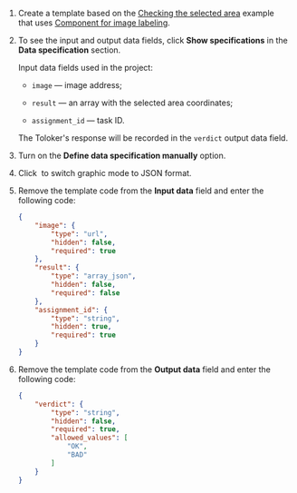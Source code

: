 1. Create a template based on the [Checking the selected area](https://ya.cc/t/Z9GC6HzT3ttEf6) example that uses [Component for image labeling](/docs/template-builder/reference/field.image-annotation).

1. To see the input and output data fields, click **Show specifications** in the **Data specification** section.

    Input data fields used in the project:

    - `image` — image address;

    - `result` — an array with the selected area coordinates;

    - `assignment_id` — task ID.

    The Toloker's response will be recorded in the `verdict` output data field.

1. Turn on the **Define data specification manually** option.

1. Click <img src="https://tlk-infra-front.azureedge.net/portal-static/uploaded/images/1675425185879/1675425185879_original_svg.svg" alt="" /> to switch graphic mode to JSON format.

1. Remove the template code from the **Input data** field and enter the following code:

    ```json
    {
        "image": {
            "type": "url",
            "hidden": false,
            "required": true
        },
        "result": {
            "type": "array_json",
            "hidden": false,
            "required": false
        },
        "assignment_id": {
            "type": "string",
            "hidden": true,
            "required": true
        }
    }
    ```

1. Remove the template code from the **Output data** field and enter the following code:

    ```json
    {
        "verdict": {
            "type": "string",
            "hidden": false,
            "required": true,
            "allowed_values": [
                "OK",
                "BAD"
            ]
        }
    }
    ```

